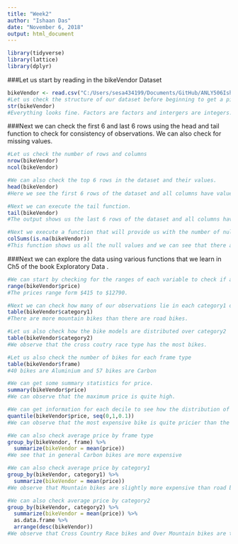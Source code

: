 ```yaml
---
title: "Week2"
author: "Ishaan Das"
date: "November 6, 2018"
output: html_document
---
```


```r
library(tidyverse)
library(lattice)
library(dplyr)
```

###Let us start by reading in the bikeVendor Dataset

```r
bikeVendor <- read.csv("C:/Users/sesa434199/Documents/GitHub/ANLY506Ishaan/Data/bikeVendors.csv", header = TRUE)
#Let us check the structure of our dataset before beginning to get a picture of our variables. This will also help us know if we need to change the variable type of any of the variables.
str(bikeVendor)
#Everything looks fine. Factors are factors and intergers are integers.
```

###Next we can check the first 6 and last 6 rows using the head and tail function to check for consistency of observations. We can also check for missing values.

```r
#Let us check the number of rows and columns
nrow(bikeVendor)
ncol(bikeVendor)

#We can also check the top 6 rows in the dataset and their values.
head(bikeVendor)
#Here we see the first 6 rows of the dataset and all columns have values.

#Next we can execute the tail function.
tail(bikeVendor)
#The output shows us the last 6 rows of the dataset and all columns have values.

#Next we execute a function that will provide us with the number of null values.
colSums(is.na(bikeVendor))
#This function shows us all the null values and we can see that there are no NA's in the dataset.


```

###Next we can explore the data using various functions that we learn in Ch5 of the book Exploratory Data .

```r
#We can start by checking for the ranges of each variable to check if any of the dimensions are 0 because length and width can't be 0. And if our dataset does contain 0 then it would indicate a potential dataset error.
range(bikeVendor$price)
#The prices range form $415 to $12790.

#Next we can check how many of our observations lie in each category1 of bikes
table(bikeVendor$category1)
#There are more mountain bikes than there are road bikes.

#Let us also check how the bike models are distributed over category2
table(bikeVendor$category2)
#We observe that the cross coutry race type has the most bikes.

#Let us also check the number of bikes for each frame type
table(bikeVendor$frame)
#40 bikes are Aluminium and 57 bikes are Carbon

#We can get some summary statistics for price.
summary(bikeVendor$price)
#We can observe that the maximum price is quite high.

#We can get information for each decile to see how the distribution of price looks like.
quantile(bikeVendor$price, seq(0,1,0.1))
#We can observe that the most expensive bike is quite pricier than the median.

#We can also check average price by frame type
group_by(bikeVendor, frame) %>%
  summarize(bikeVendor = mean(price))
#We see that in general Carbon bikes are more expensive

#We can also check average price by category1
group_by(bikeVendor, category1) %>%
  summarize(bikeVendor = mean(price))
#We observe that Mountain bikes are slightly more expensive than road bikes

#We can also check average price by category2
group_by(bikeVendor, category2) %>%
  summarize(bikeVendor = mean(price)) %>%
  as.data.frame %>%
  arrange(desc(bikeVendor))
#We observe that Cross Country Race bikes and Over Mountain bikes are the most expensive bikes. While Sport bikes are the cheapest.
```